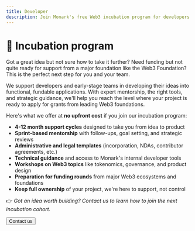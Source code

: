 ```yaml
---
title: Developer
description: Join Monark's free Web3 incubation program for developers and early-stage teams. Get mentorship, legal tools, and technical guidance to turn your idea into a fundable product—while keeping full ownership.
---
```


# 🚀 Incubation program

Got a great idea but not sure how to take it further? Need funding but not quite ready for support from a major foundation like the Web3 Foundation? This is the perfect next step for you and your team.

We support developers and early-stage teams in developing their ideas into functional, fundable applications. With expert mentorship, the right tools, and strategic guidance, we'll help you reach the level where your project is ready to apply for grants from leading Web3 foundations.

Here's what we offer at **no upfront cost** if you join our incubation program:

- **4-12 month support cycles** designed to take you from idea to product
- **Sprint-based mentorship** with follow-ups, goal setting, and strategic reviews
- **Administrative and legal templates** (incorporation, NDAs, contributor agreements, etc.)
- **Technical guidance** and access to Monark's internal developer tools
- **Workshops on Web3 topics** like tokenomics, governance, and product design
- **Preparation for funding rounds** from major Web3 ecosystems and foundations
- **Keep full ownership** of your project, we're here to support, not control

👉 _Got an idea worth building? Contact us to learn how to join the next incubation cohort._

<a href="mailto:contact+incubation@monark.io" target="_blank">
  <button>Contact us</button>
</a>